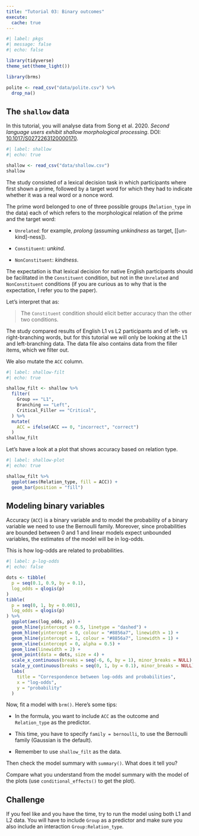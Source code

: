 ```yaml
---
title: "Tutorial 03: Binary outcomes"
execute: 
  cache: true
---
```


```r
#| label: pkgs
#| message: false
#| echo: false

library(tidyverse)
theme_set(theme_light())

library(brms)

polite <- read_csv("data/polite.csv") %>%
  drop_na()
```

## The `shallow` data

In this tutorial, you will analyse data from Song et al. 2020. *Second language users exhibit shallow morphological processing*. DOI: [10.1017/S0272263120000170](https://doi.org/10.1017/S0272263120000170).

```r
#| label: shallow
#| echo: true

shallow <- read_csv("data/shallow.csv")
shallow
```

The study consisted of a lexical decision task in which participants where first shown a prime, followed by a target word for which they had to indicate whether it was a real word or a nonce word.

The prime word belonged to one of three possible groups (`Relation_type` in the data) each of which refers to the morphological relation of the prime and the target word:

-   `Unrelated`: for example, *prolong* (assuming *unkindness* as target, \[\[un-kind\]-ness\]).

-   `Constituent`: *unkind*.

-   `NonConstituent`: *kindness*.

The expectation is that lexical decision for native English participants should be facilitated in the `Constituent` condition, but not in the `Unrelated` and `NonConstituent` conditions (if you are curious as to why that is the expectation, I refer you to the paper).

Let's interpret that as:

> The `Constituent` condition should elicit better accuracy than the other two conditions.

The study compared results of English L1 vs L2 participants and of left- vs right-branching words, but for this tutorial we will only be looking at the L1 and left-branching data. The data file also contains data from the filler items, which we filter out.

We also mutate the `ACC` column.

```r
#| label: shallow-filt
#| echo: true

shallow_filt <- shallow %>%
  filter(
    Group == "L1",
    Branching == "Left",
    Critical_Filler == "Critical",
  ) %>%
  mutate(
    ACC = ifelse(ACC == 0, "incorrect", "correct")
  )
shallow_filt
```

Let's have a look at a plot that shows accuracy based on relation type.

```r
#| label: shallow-plot
#| echo: true

shallow_filt %>%
  ggplot(aes(Relation_type, fill = ACC)) +
  geom_bar(position = "fill")
```

## Modeling binary variables

Accuracy (`ACC`) is a binary variable and to model the probability of a binary variable we need to use the Bernoulli family. Moreover, since probabilities are bounded between 0 and 1 and linear models expect unbounded variables, the estimates of the model will be in log-odds.

This is how log-odds are related to probabilities.

```r
#| label: p-log-odds
#| echo: false

dots <- tibble(
  p = seq(0.1, 0.9, by = 0.1),
  log_odds = qlogis(p)
)
tibble(
  p = seq(0, 1, by = 0.001),
  log_odds = qlogis(p)
) %>%
  ggplot(aes(log_odds, p)) +
  geom_hline(yintercept = 0.5, linetype = "dashed") +
  geom_hline(yintercept = 0, colour = "#8856a7", linewidth = 1) +
  geom_hline(yintercept = 1, colour = "#8856a7", linewidth = 1) +
  geom_vline(xintercept = 0, alpha = 0.5) +
  geom_line(linewidth = 2) +
  geom_point(data = dots, size = 4) +
  scale_x_continuous(breaks = seq(-6, 6, by = 1), minor_breaks = NULL) +
  scale_y_continuous(breaks = seq(0, 1, by = 0.1), minor_breaks = NULL) +
  labs(
    title = "Correspondence between log-odds and probabilities",
    x = "log-odds",
    y = "probability"
  )
```
Now, fit a model with `brm()`. Here's some tips:

- In the formula, you want to include `ACC` as the outcome and `Relation_type` as the predictor.

- This time, you have to specify `family = bernoulli`, to use the Bernoulli family (Gaussian is the default).

- Remember to use `shallow_filt` as the data.

Then check the model summary with `summary()`. What does it tell you?

Compare what you understand from the model summary with the model of the plots (use `conditional_effects()` to get the plot).

## Challenge

If you feel like and you have the time, try to run the model using both L1 and L2 data. You will have to include `Group` as a predictor and make sure you also include an interaction `Group:Relation_type`.
